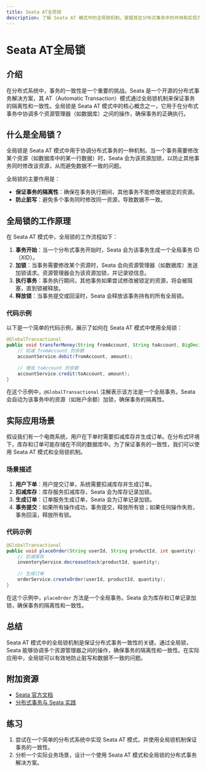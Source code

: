 ```yaml
---
title: Seata AT全局锁
description: 了解 Seata AT 模式中的全局锁机制，掌握其在分布式事务中的作用和实现方式。
---
```


# Seata AT全局锁

## 介绍

在分布式系统中，事务的一致性是一个重要的挑战。Seata 是一个开源的分布式事务解决方案，其 AT（Automatic Transaction）模式通过全局锁机制来保证事务的隔离性和一致性。全局锁是 Seata AT 模式中的核心概念之一，它用于在分布式事务中协调多个资源管理器（如数据库）之间的操作，确保事务的正确执行。

## 什么是全局锁？

全局锁是 Seata AT 模式中用于协调分布式事务的一种机制。当一个事务需要修改某个资源（如数据库中的某一行数据）时，Seata 会为该资源加锁，以防止其他事务同时修改该资源，从而避免数据不一致的问题。

全局锁的主要作用是：
- **保证事务的隔离性**：确保在事务执行期间，其他事务不能修改被锁定的资源。
- **防止脏写**：避免多个事务同时修改同一资源，导致数据不一致。

## 全局锁的工作原理

在 Seata AT 模式中，全局锁的工作流程如下：

1. **事务开始**：当一个分布式事务开始时，Seata 会为该事务生成一个全局事务 ID（XID）。
2. **加锁**：当事务需要修改某个资源时，Seata 会向资源管理器（如数据库）发送加锁请求。资源管理器会为该资源加锁，并记录锁信息。
3. **执行事务**：事务执行期间，其他事务如果尝试修改被锁定的资源，将会被阻塞，直到锁被释放。
4. **释放锁**：当事务提交或回滚时，Seata 会释放该事务持有的所有全局锁。

### 代码示例

以下是一个简单的代码示例，展示了如何在 Seata AT 模式中使用全局锁：

```java
@GlobalTransactional
public void transferMoney(String fromAccount, String toAccount, BigDecimal amount) {
    // 扣减 fromAccount 的余额
    accountService.debit(fromAccount, amount);
    
    // 增加 toAccount 的余额
    accountService.credit(toAccount, amount);
}
```

在这个示例中，`@GlobalTransactional` 注解表示该方法是一个全局事务。Seata 会自动为该事务中的资源（如账户余额）加锁，确保事务的隔离性。

## 实际应用场景

假设我们有一个电商系统，用户在下单时需要扣减库存并生成订单。在分布式环境下，库存和订单可能存储在不同的数据库中。为了保证事务的一致性，我们可以使用 Seata AT 模式和全局锁机制。

### 场景描述

1. **用户下单**：用户提交订单，系统需要扣减库存并生成订单。
2. **扣减库存**：库存服务扣减库存，Seata 会为库存记录加锁。
3. **生成订单**：订单服务生成订单，Seata 会为订单记录加锁。
4. **事务提交**：如果所有操作成功，事务提交，释放所有锁；如果任何操作失败，事务回滚，释放所有锁。

### 代码示例

```java
@GlobalTransactional
public void placeOrder(String userId, String productId, int quantity) {
    // 扣减库存
    inventoryService.decreaseStock(productId, quantity);
    
    // 生成订单
    orderService.createOrder(userId, productId, quantity);
}
```

在这个示例中，`placeOrder` 方法是一个全局事务。Seata 会为库存和订单记录加锁，确保事务的隔离性和一致性。

## 总结

Seata AT 模式中的全局锁机制是保证分布式事务一致性的关键。通过全局锁，Seata 能够协调多个资源管理器之间的操作，确保事务的隔离性和一致性。在实际应用中，全局锁可以有效地防止脏写和数据不一致的问题。

## 附加资源

- [Seata 官方文档](https://seata.io/zh-cn/docs/overview/what-is-seata.html)
- [分布式事务与 Seata 实践](https://www.infoq.cn/article/seata-distributed-transaction)

## 练习

1. 尝试在一个简单的分布式系统中实现 Seata AT 模式，并使用全局锁机制保证事务的一致性。
2. 分析一个实际业务场景，设计一个使用 Seata AT 模式和全局锁的分布式事务解决方案。
